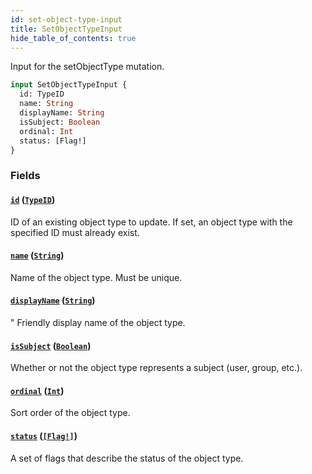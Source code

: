 ```yaml
---
id: set-object-type-input
title: SetObjectTypeInput
hide_table_of_contents: true
---
```



Input for the setObjectType mutation.

```graphql
input SetObjectTypeInput {
  id: TypeID
  name: String
  displayName: String
  isSubject: Boolean
  ordinal: Int
  status: [Flag!]
}
```


### Fields

#### [`id`](#) ([`TypeID`](/schema/scalars/type-id))

ID of an existing object type to update. If set, an object type with the specified ID must already exist.


#### [`name`](#) ([`String`](/schema/scalars/string))

Name of the object type. Must be unique.


#### [`displayName`](#) ([`String`](/schema/scalars/string))

"
Friendly display name of the object type.


#### [`isSubject`](#) ([`Boolean`](/schema/scalars/boolean))

Whether or not the object type represents a subject (user, group, etc.).


#### [`ordinal`](#) ([`Int`](/schema/scalars/int))

Sort order of the object type.


#### [`status`](#) ([`[Flag!]`](/schema/enums/flag))

A set of flags that describe the status of the object type.




